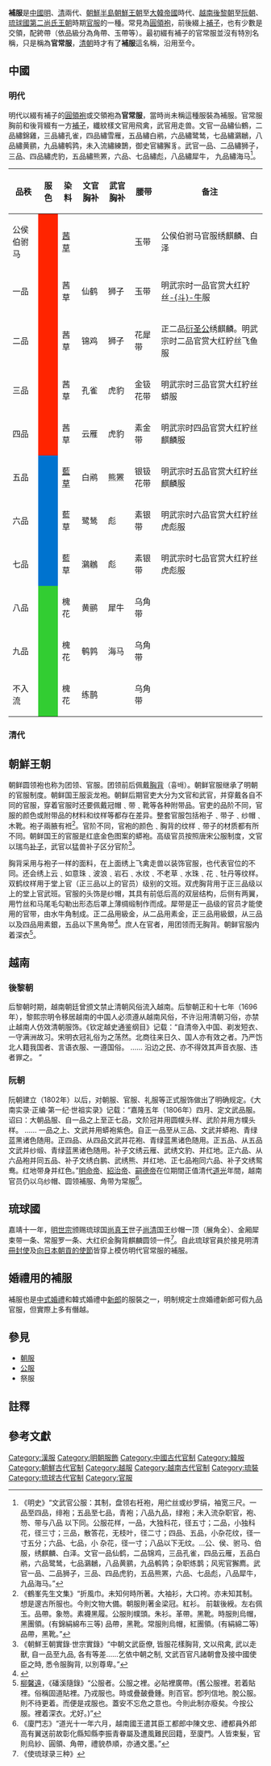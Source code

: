 '''補服'''是[[中國|中國]][[明代|明]]、[[清代|清]]兩代、[[朝鮮半島|朝鮮半島]][[朝鮮王朝|朝鮮王朝]]至[[大韓帝國|大韓帝國]]時代、[[越南|越南]][[後黎朝|後黎朝]]至[[阮朝|阮朝]]、[[琉球國|琉球國]][[第二尚氏王朝|第二尚氏王朝]]時期[[官服|官服]]的一種。常見為[[圓領袍|圓領袍]]，前後綴上[[補子|補子]]，也有少數是交領，配銙帶（依品級分為角帶、玉帶等）。最初綴有補子的官常服並沒有特別名稱，只是稱為'''官常服'''，[[清朝|清朝]]時才有了'''補服'''這名稱，沿用至今。

==中國==
===明代===
明代以綴有補子的[[圓領袍|圓領袍]]或交領袍為'''官常服'''，當時尚未稱這種服裝為補服。官常服胸前和後背綴有一方[[補子|補子]]，纖紋樣文官用飛禽，武官用走兽。文官一品繡仙鶴，二品繡錦雞，三品繡孔雀，四品繡雪雁，五品繡白鹇，六品繡鹭鸶，七品繡鸂鶒，八品繡黄鹂，九品繡鹌鹑，未入流繡練鵲，御史官繡獬豸{{NoteTag|御史官常服一律繡獬豸補，且不受品佚變動影響。}}。武官一品、二品繡狮子，三品、四品繡虎豹，五品繡熊罴，六品、七品繡彪，八品繡犀牛， 九品繡海马<ref>《明史》“文武官公服：其制，盘领右衽袍，用纻丝或纱罗绢，袖宽三尺。一品至四品，绯袍；五品至七品，青袍；八品九品，绿袍；未入流杂职官，袍、笏、带与八品 以下同。公服花样，一品，大独科花，径五寸；二品，小独科花，径三寸；三品，散答花，无枝叶，径二寸；四品、五品，小杂花纹，径一寸五分；六品、七品，小 杂花，径一寸；八品以下无纹。...公、侯、驸马、伯服，绣麒麟、白泽。文官一品仙鹤，二品锦鸡，三品孔雀，四品云雁，五品白鹇，六品鹭鸶，七品鸂鶒，八品黄鹂，九品鹌鹑；杂职练鹊；风宪官獬廌。武官一品、二品狮子，三品、四品虎豹，五品熊罴，六品、七品彪，八品犀牛，九品海马。”</ref>。
{| class="wikitable"
|-
! 品秩 !! 服色 !! 染料 !! 文官胸补 !! 武官胸补 !! 腰带 !! 备注
|-
| 公侯伯驸马 || style="background: #FF2400;"| || [[茜草|茜草]] ||  ||  || 玉带 || 公侯伯驸马官服绣麒麟、白泽
|-
| 一品 || style="background: #FF2400;"| || 茜草 || 仙鹤 || 狮子 || 玉带 || 明武宗时一品官赏大红紵丝[[斗牛_(中國神獸)|-{斗}-牛]]服
|-
| 二品 || style="background: #FF2400;"| || 茜草 || 锦鸡 || 狮子 || 花犀带 || 正二品[[衍圣公|衍圣公]]绣麒麟。明武宗时二品官赏大红紵丝飞鱼服
|-
| 三品 || style="background: #FF2400;"| || 茜草 || 孔雀 || 虎豹 || 金钑花带 || 明武宗时三品官赏大红紵丝蟒服
|-
| 四品 || style="background: #FF2400;"| || 茜草 || 云雁 || 虎豹 || 素金带 || 明武宗时四品官赏大红紵丝麒麟服
|-
| 五品 || style="background: #0073CF;"| || [[藍草|藍草]] || 白鹇 || 熊罴 || 银钑花带 || 明武宗时五品官赏大红紵丝麒麟服
|-
| 六品 || style="background: #0073CF;"| || 藍草 || 鹭鸶 || 彪 || 素银带 || 明武宗时六品官赏大红紵丝虎彪服
|-
| 七品 || style="background: #0073CF;"| || 藍草 || 鸂鶒 || 彪 || 素银带 || 明武宗时七品官赏大红紵丝虎彪服
|-
| 八品 || style="background: #32CD32;"| || 槐花 || 黄鹂 || 犀牛 || 乌角带 || 
|-
| 九品 || style="background: #32CD32;"| || 槐花 || 鹌鹑 || 海马 || 乌角带 || 
|-
| 不入流 || style="background: #32CD32;"| || 槐花 || 练鹊 ||  || 乌角带 || 
|}
{{gallery|height=200|width=200
|File:Liu Daxia.jpg|一品绯袍仙鶴紋
|File:Zhao Bingzhong.jpg|二品绯袍錦雞紋
|File:錢三持像.jpg|绯袍狮子紋
|File:徐如珂.jpg|三品绯袍孔雀紋
|File:范欽.jpg|三品绯袍獬豸紋
|File:Portrait of Jiang Shunfu, badge detail.jpg|鹭鸶紋
|File:Xu Xianqing's career9.JPG|各色補服
}}

===清代===
{{main|清朝官服}}

==朝鮮王朝==
朝鲜圆领袍也称为团领、官服。团领前后佩戴[[胸背|胸背]]（흉배）。朝鲜官服继承了明朝的官服制度。朝鲜国王服衮龙袍。朝鲜后期官吏大分为文官和武官，并穿戴各自不同的官服，穿着官服时还要佩戴冠帽﹑带﹑靴等各种附带品。官吏的品阶不同，官服的颜色或附带品的材料和纹样等都存在差异。整套官服包括袍子﹑带子﹑纱帽﹑木靴。袍子兩腋有袵<ref>《鶴峯先生文集》“折風巾。未知何時所著。大袖衫，大口袴。亦未知其制。想是邃古所服也。今則文物大備。朝服則著金梁冠。紅衫。 前韍後綬。左右佩玉。品帶。象笏。素襪黑履。公服則幞頭。朱衫。革帶。黑靴。時服則烏帽，黑團領。(有錦絹綿布三等) 品帶，黑靴。常服則烏帽，紅團領。(有絹綿二等) 品帶，黑靴。”</ref>。官阶不同，官袍的颜色﹑胸背的纹样﹑带子的材质都有所不同。朝鲜国王的官服是红底金色图案的蟒袍。高级官员按照唐宋公服制度，文官以瑞鸟[[补子|补子]]，武官以猛兽补子区分官阶<ref>《朝鮮王朝實錄·世宗實錄》“中朝文武臣僚, 皆服花樣胸背, 文以飛禽, 武以走獸, 自一品至九品, 各有等差……乞依中朝之制, 文武百官凡諸朝會及接中國使臣之時, 悉令服胸背, 以別尊卑。”</ref>。

胸背采用与袍子一样的面料，在上面绣上飞禽走兽以装饰官服，也代表官位的不同。还会绣上云﹑如意珠﹑波浪﹑岩石﹑水纹﹑不老草﹑水珠﹑花﹑牡丹等纹样。双鹤纹样用于堂上官（正三品以上的官员）级别的文班。双虎胸背用于正三品级以上的堂上官武班。官服的头饰是纱帽，其具有前低后高的双层结构，后侧有两翼，用竹丝和马尾毛勾勒出形态后罩上薄绸缎制作而成。犀带是正一品级的官员才能使用的官带，由水牛角制成。正二品用級金，从二品用素金，正三品用級銀，从三品以及四品用素銀，五品以下黑角带<ref>{{Cite web |url=https://search.i815.or.kr/OrgData/IndemanDocView.jsp?tid=do&id=9-KW0002-005 |title=朝鮮歷史 卷之二 |accessdate=2013-09-02 |archive-date=2013-12-16 |archive-url=https://web.archive.org/web/20131216205614/https://search.i815.or.kr/OrgData/IndemanDocView.jsp?tid=do&id=9-KW0002-005 |dead-url=yes }}</ref>。庶人在官者，用团领而无胸背。朝鲜官服内着深衣<ref>[[柳馨遠|柳馨遠]]，《磻溪隨錄》“公服者。公服之裡。必貼裡廣帶。(舊公服裡。若着貼裡。俗稱固道貼裡。乃戎服也。時或疊皷疊鍾。則百官。卽列信地。脫公服。則不待更着。而便是戎服也。蓋安不忘危之意也。今則此制亦廢矣。今按公服。裡着深衣。尤好。)”</ref>。
{{gallery|height=200
|File:Joseon-Portrait of Cha Jegong-Black danryeongpo.jpg|双鹤胸背翡玉色官服
|File:Korea-Portrait of Kim Woomyung-Joseon 02.jpg|双鹤胸背
|File:Korea-Portrait of Kim Yuk-Joseon.jpg|鹤胸背官服
|File:Joseon-Portrait of Shin Sukju.jpg|官员绿袍
|File:Joseon-Portrait of Park Jeong.jpg|
|File:Paul Georg von Möllendorff (1847-1901).jpg|着朝鲜王朝末期官服的[[穆麟德|穆麟德]]
|File:Coat of Yun Seoneun.jpg|官服制式
|File:Korean embroidery-Joseon Dynasty-Hyungbae-Rank badge-01.jpg|武官官服双虎胸背
}}

==越南==
===後黎朝===
后黎朝时期，越南朝廷曾颁文禁止清朝风俗流入越南。后黎朝正和十七年（1696年），黎熙宗明令移居越南的中国人必须遵从越南风俗，不许沿用清朝习俗，亦禁止越南人仿效清朝服饰。《钦定越史通鉴纲目》记载：“自清帝入中国、剃发短衣、一守满洲故习。宋明衣冠礼俗为之荡然。北商往来日久、国人亦有效之者。乃严饬北人籍我国者、言语衣服、一遵国俗。 …… 沿边之民、亦不得效其声音衣服、违者罪之。 ”

===阮朝===
阮朝建立（1802年）以后，对朝服、官服、礼服等正式服饰做出了明确规定。《大南实录·正编·第一纪·世祖实录》记载：“嘉隆五年（1806年）四月、定文武品服。诏曰：大朝品服、自一品之上至正七品，文阶冠并用圆幞头样、武阶并用方幞头样。 …… 一品之上、文武并用蟒袍紫色。自正一品至从三品、文武并蟒袍、青绿蓝黑诸色随用。正四品、从四品文武并花袍、青绿蓝黑诸色随用。正五品、从五品文武并纱缎、青绿蓝黑诸色随用。补子文绣云雁、武绣文豹、并红地。正六品、从六品袍并同五品、补子文绣白鹏、武绣熊、并红地、正七品袍同六品、补子文绣鸳鸯。红地带身并红色。”[[明命帝|明命帝]]、[[紹治帝|紹治帝]]、[[嗣德帝|嗣德帝]]在位期間正值清代[[道光|道光]]年間，越南官员仍以乌纱帽、圆领補服、角带为常服<ref>《廈門志》“道光十一年六月，越南國王遣其臣工都郎中陳文忠、禮都員外郎高有翼送前故彰化縣知縣李振青眷屬及遭風難民回籍，至廈門。人皆束髮，官則烏紗、圓領、角帶，禮貌恭順，亦通文墨。”</ref>。

==琉球國==
嘉靖十一年，[[明世宗|明世宗]]颁赐琉球国[[尚真王|尚真王]]世子[[尚清|尚清]]国王纱帽一顶（展角全）、金厢犀束带一条、常服罗一条、大红织金胸背麒麟圆领一件<ref>《使琉球录三种》</ref>。自此琉球官員於接見明清[[冊封使|冊封使]]及[[上江戶|向日本朝貢的使節]]皆穿上模仿明代官常服的補服。
{{gallery|height=200|width=200
|File:Prince Sho Kyo.JPG|琉球王国王子、官员補服
}}

==婚禮用的補服==
補服也是[[中式婚禮|中式婚禮]]和韓式婚禮中[[新郎|新郎]]的服裝之一，明制規定士庶婚禮新郎可假九品官服，但實際上多有僭越。

==參見==
*[[朝服|朝服]]
*[[公服|公服]]
*祭服

==註釋==
{{NoteFoot}}

==參考文獻==
<div class="references-small">
<references></references>
</div>

[[Category:漢服|Category:漢服]]
[[Category:明朝服飾|Category:明朝服飾]]
[[Category:中國古代官制|Category:中國古代官制]]
[[Category:韓服|Category:韓服]]
[[Category:朝鮮古代官制|Category:朝鮮古代官制]]
[[Category:越服|Category:越服]]
[[Category:越南古代官制|Category:越南古代官制]]
[[Category:琉裝|Category:琉裝]]
[[Category:琉球古代官制|Category:琉球古代官制]]
[[Category:官服|Category:官服]]